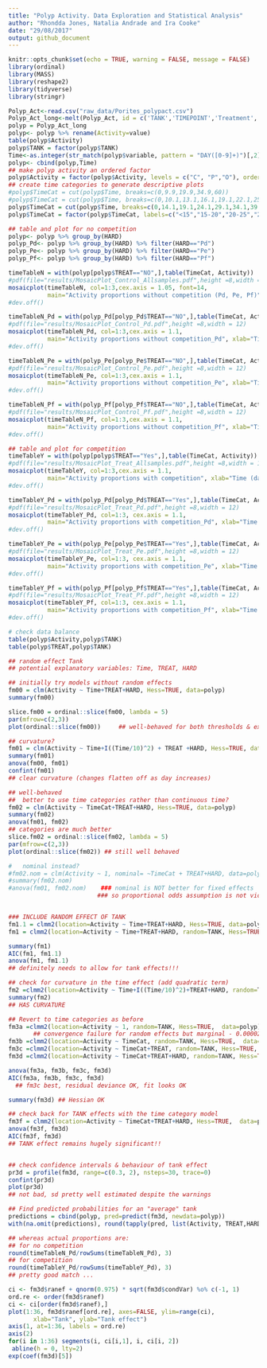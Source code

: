 ```yaml
---
title: "Polyp Activity. Data Exploration and Statistical Analysis"
author: "Rhondda Jones, Natalia Andrade and Ira Cooke"
date: "29/08/2017"
output: github_document
---
```


```r
knitr::opts_chunk$set(echo = TRUE, warning = FALSE, message = FALSE)
library(ordinal)
library(MASS)
library(reshape2)
library(tidyverse)
library(stringr)
```

```r
Polyp_Act<-read.csv("raw_data/Porites_polypact.csv")
Polyp_Act_long<-melt(Polyp_Act, id = c('TANK','TIMEPOINT','Treatment', 'SOFT','HARD','COLONY','SP','TREAT'))
polyp = Polyp_Act_long
polyp<- polyp %>% rename(Activity=value)
table(polyp$Activity)                       
polyp$TANK = factor(polyp$TANK)
Time<-as.integer(str_match(polyp$variable, pattern = "DAY([0-9]+)")[,2])
polyp<- cbind(polyp,Time)
## make polyp activity an ordered factor
polyp$Activity = factor(polyp$Activity, levels = c("C", "P","O"), ordered=TRUE)
## create time categories to generate descriptive plots
#polyp$TimeCat = cut(polyp$Time, breaks=c(0,9.9,19.9,34.9,60))
#polyp$TimeCat = cut(polyp$Time, breaks=c(0,10.1,13.1,16.1,19.1,22.1,25.1,28.1,31.1,34.1,37.1,40.1,43.1,46.1,49.1,52.1,55.1,58.1,60))
polyp$TimeCat = cut(polyp$Time, breaks=c(0,14.1,19.1,24.1,29.1,34.1,39.1,44.1,49.1,54.1,60)) 
polyp$TimeCat = factor(polyp$TimeCat, labels=c("<15","15-20","20-25","25-30","30-35","35-40","40-45","45-50","50-55","55-60"))

```

```r
## table and plot for no competition
polyp<- polyp %>% group_by(HARD)
polyp_Pd<- polyp %>% group_by(HARD) %>% filter(HARD=="Pd")
polyp_Pe<- polyp %>% group_by(HARD) %>% filter(HARD=="Pe")
polyp_Pf<- polyp %>% group_by(HARD) %>% filter(HARD=="Pf")

timeTableN = with(polyp[polyp$TREAT=="NO",],table(TimeCat, Activity))
#pdf(file="results/MosaicPlot_Control_Allsamples.pdf",height =8,width = 10)
mosaicplot(timeTableN, col=1:3,cex.axis = 1.05, font=14,
           main="Activity proportions without competition (Pd, Pe, Pf)", xlab="Time (days)")
#dev.off()
```


```r
timeTableN_Pd = with(polyp_Pd[polyp_Pd$TREAT=="NO",],table(TimeCat, Activity))
#pdf(file="results/MosaicPlot_Control_Pd.pdf",height =8,width = 12)
mosaicplot(timeTableN_Pd, col=1:3,cex.axis = 1.1, 
           main="Activity proportions without competition_Pd", xlab="Time (days)")
#dev.off()
```


```r
timeTableN_Pe = with(polyp_Pe[polyp_Pe$TREAT=="NO",],table(TimeCat, Activity))
#pdf(file="results/MosaicPlot_Control_Pe.pdf",height =8,width = 12)
mosaicplot(timeTableN_Pe, col=1:3,cex.axis = 1.1, 
           main="Activity proportions without competition_Pe", xlab="Time (days)")
#dev.off()
```


```r
timeTableN_Pf = with(polyp_Pf[polyp_Pf$TREAT=="NO",],table(TimeCat, Activity))
#pdf(file="results/MosaicPlot_Control_Pf.pdf",height =8,width = 12)
mosaicplot(timeTableN_Pf, col=1:3,cex.axis = 1.1, 
           main="Activity proportions without competition_Pf", xlab="Time (days)")
#dev.off()
```


```r
## table and plot for competition
timeTableY = with(polyp[polyp$TREAT=="Yes",],table(TimeCat, Activity))
#pdf(file="results/MosaicPlot_Treat_Allsamples.pdf",height =8,width = 10)
mosaicplot(timeTableY, col=1:3,cex.axis = 1.1, 
           main="Activity proportions with competition", xlab="Time (days)")
#dev.off()
```


```r
timeTableY_Pd = with(polyp_Pd[polyp_Pd$TREAT=="Yes",],table(TimeCat, Activity))
#pdf(file="results/MosaicPlot_Treat_Pd.pdf",height =8,width = 12)
mosaicplot(timeTableY_Pd, col=1:3, cex.axis = 1.1, 
           main="Activity proportions with competition_Pd", xlab="Time (days)")
#dev.off()
```


```r
timeTableY_Pe = with(polyp_Pe[polyp_Pe$TREAT=="Yes",],table(TimeCat, Activity))
#pdf(file="results/MosaicPlot_Treat_Pe.pdf",height =8,width = 12)
mosaicplot(timeTableY_Pe, col=1:3, cex.axis = 1.1, 
           main="Activity proportions with competition_Pe", xlab="Time (days)")
#dev.off()
```


```r
timeTableY_Pf = with(polyp_Pf[polyp_Pf$TREAT=="Yes",],table(TimeCat, Activity))
#pdf(file="results/MosaicPlot_Treat_Pf.pdf",height =8,width = 12)
mosaicplot(timeTableY_Pf, col=1:3, cex.axis = 1.1, 
           main="Activity proportions with competition_Pf", xlab="Time (days)")
#dev.off()
```


```r
# check data balance
table(polyp$Activity,polyp$TANK)
table(polyp$TREAT,polyp$TANK)
```

```r
## random effect Tank
## potential explanatory variables: Time, TREAT, HARD

## initially try models without random effects
fm00 = clm(Activity ~ Time+TREAT+HARD, Hess=TRUE, data=polyp)
summary(fm00)
```


```r
slice.fm00 = ordinal::slice(fm00, lambda = 5)
par(mfrow=c(2,3))
plot(ordinal::slice(fm00))     ## well-behaved for both thresholds & explanatory variables
```


```r
## curvature?
fm01 = clm(Activity ~ Time+I((Time/10)^2) + TREAT +HARD, Hess=TRUE, data=polyp)
summary(fm01)
anova(fm00, fm01)
confint(fm01)
## clear curvature (changes flatten off as day increases)
```


```r
## well-behaved
##  better to use time categories rather than continuous time?
fm02 = clm(Activity ~ TimeCat+TREAT+HARD, Hess=TRUE, data=polyp)
summary(fm02)
anova(fm01, fm02)
## categories are much better
slice.fm02 = ordinal::slice(fm02, lambda = 5)
par(mfrow=c(2,3))
plot(ordinal::slice(fm02)) ## still well behaved
```


```r
#   nominal instead?
#fm02.nom = clm(Activity ~ 1, nominal= ~TimeCat + TREAT+HARD, data=polyp)
#summary(fm02.nom)
#anova(fm01, fm02.nom)    ### nominal is NOT better for fixed effects
                         ### so proportional odds assumption is not violated


### INCLUDE RANDOM EFFECT OF TANK
fm1.1 = clmm2(location=Activity ~ Time+TREAT+HARD, Hess=TRUE, data=polyp)
fm1 = clmm2(location=Activity ~ Time+TREAT+HARD, random=TANK, Hess=TRUE, data=polyp)

summary(fm1)
AIC(fm1, fm1.1)
anova(fm1, fm1.1)
## definitely needs to allow for tank effects!!!

## check for curvature in the time effect (add quadratic term)
fm2 =clmm2(location=Activity ~ Time+I((Time/10)^2)+TREAT+HARD, random=TANK,Hess=TRUE,  data=polyp)
summary(fm2)
## HAS CURVATURE
```


```r
## Revert to time categories as before
fm3a =clmm2(location=Activity ~ 1, random=TANK, Hess=TRUE,  data=polyp)
       ## convergence failure for random effects but marginal - 0.00002
fm3b =clmm2(location=Activity ~ TimeCat, random=TANK, Hess=TRUE,  data=polyp)
fm3c =clmm2(location=Activity ~ TimeCat+TREAT, random=TANK, Hess=TRUE,  data=polyp)
fm3d =clmm2(location=Activity ~ TimeCat+TREAT+HARD, random=TANK, Hess=TRUE,  data=polyp)

anova(fm3a, fm3b, fm3c, fm3d)
AIC(fm3a, fm3b, fm3c, fm3d)
  ## fm3c best, residual deviance OK, fit looks OK

summary(fm3d) ## Hessian OK
```


```r
## check back for TANK effects with the time category model
fm3f = clmm2(location=Activity ~ TimeCat+TREAT+HARD, Hess=TRUE,  data=polyp)
anova(fm3f, fm3d)
AIC(fm3f, fm3d)
## TANK effect remains hugely significant!!


## check confidence intervals & behaviour of tank effect
pr3d = profile(fm3d, range=c(0.3, 2), nsteps=30, trace=0)
confint(pr3d)
plot(pr3d)
## not bad, sd pretty well estimated despite the warnings
```


```r
## Find predicted probabilities for an "average" tank
predictions = cbind(polyp, pred=predict(fm3d, newdata=polyp))
with(na.omit(predictions), round(tapply(pred, list(Activity, TREAT,HARD, TimeCat), mean), 3))

## whereas actual proportions are:
## for no competition
round(timeTableN_Pd/rowSums(timeTableN_Pd), 3)
## for competition
round(timeTableY_Pd/rowSums(timeTableY_Pd), 3)
## pretty good match ...


```

```r
ci <- fm3d$ranef + qnorm(0.975) * sqrt(fm3d$condVar) %o% c(-1, 1)
ord.re <- order(fm3d$ranef)
ci <- ci[order(fm3d$ranef),]
plot(1:36, fm3d$ranef[ord.re], axes=FALSE, ylim=range(ci),
       xlab="Tank", ylab="Tank effect")
axis(1, at=1:36, labels = ord.re)
axis(2)
for(i in 1:36) segments(i, ci[i,1], i, ci[i, 2])
 abline(h = 0, lty=2)
exp(coef(fm3d)[5])
 
```

